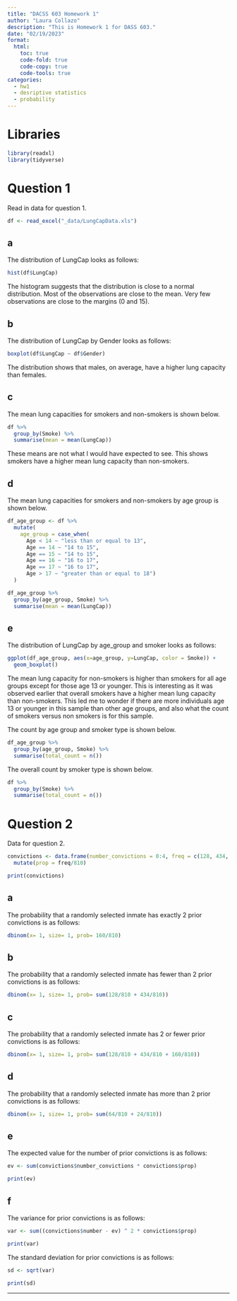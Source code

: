 ```yaml
---
title: "DACSS 603 Homework 1"
author: "Laura Collazo"
description: "This is Homework 1 for DASS 603."
date: "02/19/2023"
format:
  html:
    toc: true
    code-fold: true
    code-copy: true
    code-tools: true
categories:
  - hw1
  - desriptive statistics 
  - probability
---
```


# Libraries

```r

library(readxl)
library(tidyverse)

```

# Question 1

Read in data for question 1.

```r

df <- read_excel("_data/LungCapData.xls")

```

## a

The distribution of LungCap looks as follows:

```r

hist(df$LungCap)

```

The histogram suggests that the distribution is close to a normal distribution. Most of the observations are close to the mean. Very few observations are close to the margins (0 and 15).

## b

The distribution of LungCap by Gender looks as follows:

```r

boxplot(df$LungCap ~ df$Gender)

```
The distribution shows that males, on average, have a higher lung capacity than females.  

## c

The mean lung capacities for smokers and non-smokers is shown below.

```r

df %>% 
  group_by(Smoke) %>% 
  summarise(mean = mean(LungCap))

```

These means are not what I would have expected to see. This shows smokers have a higher mean lung capacity than non-smokers.

## d

The mean lung capacities for smokers and non-smokers by age group is shown below.

```r

df_age_group <- df %>% 
  mutate(
    age_group = case_when(
      Age < 14 ~ "less than or equal to 13",
      Age == 14 ~ "14 to 15",
      Age == 15 ~ "14 to 15",
      Age == 16 ~ "16 to 17",
      Age == 17 ~ "16 to 17",
      Age > 17 ~ "greater than or equal to 18")
  ) 

df_age_group %>%
  group_by(age_group, Smoke) %>% 
  summarise(mean = mean(LungCap))

```

## e

The distribution of LungCap by age_group and smoker looks as follows:

```r

ggplot(df_age_group, aes(x=age_group, y=LungCap, color = Smoke)) +
  geom_boxplot()

```

The mean lung capacity for non-smokers is higher than smokers for all age groups except for those age 13 or younger. This is interesting as it was observed earlier that overall smokers have a higher mean lung capacity than non-smokers. This led me to wonder if there are more individuals age 13 or younger in this sample than other age groups, and also what the count of smokers versus non smokers is for this sample. 

The count by age group and smoker type is shown below.

```r

df_age_group %>% 
  group_by(age_group, Smoke) %>% 
  summarise(total_count = n())

```

The overall count by smoker type is shown below.

```r

df %>% 
  group_by(Smoke) %>% 
  summarise(total_count = n())

```

# Question 2

Data for question 2.

```r

convictions <- data.frame(number_convictions = 0:4, freq = c(128, 434, 160, 64, 24)) %>% 
  mutate(prop = freq/810)

print(convictions)

```

## a

The probability that a randomly selected inmate has exactly 2 prior convictions is as follows:

```r

dbinom(x= 1, size= 1, prob= 160/810)

```

## b

The probability that a randomly selected inmate has fewer than 2 prior convictions is as follows:

```r

dbinom(x= 1, size= 1, prob= sum(128/810 + 434/810))

```

## c

The probability that a randomly selected inmate has 2 or fewer prior convictions is as follows:

```r

dbinom(x= 1, size= 1, prob= sum(128/810 + 434/810 + 160/810))

```

## d

The probability that a randomly selected inmate has more than 2 prior convictions is as follows:

```r

dbinom(x= 1, size= 1, prob= sum(64/810 + 24/810))

```
## e

The expected value for the number of prior convictions is as follows:

```r

ev <- sum(convictions$number_convictions * convictions$prop)

print(ev)

```

## f

The variance for prior convictions is as follows:

```r

var <- sum((convictions$number - ev) ^ 2 * convictions$prop)

print(var)

```
The standard deviation for prior convictions is as follows:

```r

sd <- sqrt(var)

print(sd)

```

---

